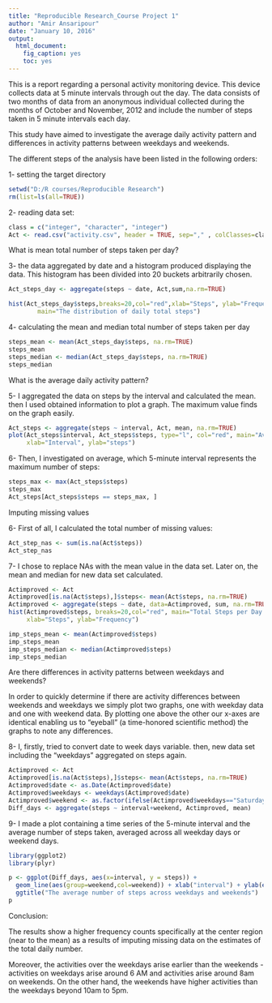 ```yaml
---
title: "Reproducible Research_Course Project 1"
author: "Amir Ansaripour"
date: "January 10, 2016"
output: 
  html_document: 
    fig_caption: yes
    toc: yes
---
```


This is a report regarding a personal activity monitoring device. This device collects data at 5 minute intervals through out the day. The data consists of two months of data from an anonymous individual collected during the months of October and November, 2012 and include the number of steps taken in 5 minute intervals each day.

This study have aimed to investigate the average daily activity pattern and differences in activity patterns between weekdays and weekends.

######################
The different steps of the analysis have been listed in the following orders: 

1- setting the target directory

```r
setwd("D:/R courses/Reproducible Research")
rm(list=ls(all=TRUE))
```

2- reading data set:

```r
class = c("integer", "character", "integer")
Act <- read.csv("activity.csv", header = TRUE, sep="," , colClasses=class, na.strings="NA")
```

What is mean total number of steps taken per day?

3- the data aggregated by date and a histogram produced displaying the data.
This histogram has been divided into 20 buckets arbitrarily chosen. 

```r
Act_steps_day <- aggregate(steps ~ date, Act,sum,na.rm=TRUE)

hist(Act_steps_day$steps,breaks=20,col="red",xlab="Steps", ylab="Frequency",
        main="The distribution of daily total steps")
```

4- calculating the mean and median total number of steps taken per day

```r
steps_mean <- mean(Act_steps_day$steps, na.rm=TRUE)
steps_mean
steps_median <- median(Act_steps_day$steps, na.rm=TRUE)
steps_median

```

What is the average daily activity pattern?

5- I aggregated the data on steps by the interval and calculated the mean. 
then I used obtained information to plot a graph. The maximum value finds on the graph easily.


```r
Act_steps <- aggregate(steps ~ interval, Act, mean, na.rm=TRUE)
plot(Act_steps$interval, Act_steps$steps, type="l", col="red", main="Average Steps/5 Mins",
     xlab="Interval", ylab="steps")
```

6- Then, I investigated on average, which 5-minute interval represents the maximum number of steps:

```r
steps_max <- max(Act_steps$steps)
steps_max
Act_steps[Act_steps$steps == steps_max, ]
```

Imputing missing values

6- First of all, I calculated the total number of missing values:

```r
Act_step_nas <- sum(is.na(Act$steps))
Act_step_nas
```


7- I chose to replace NAs with the mean value in the data set. Later on, the mean and median for new data set calculated.

```r
Actimproved <- Act
Actimproved[is.na(Act$steps),]$steps<- mean(Act$steps, na.rm=TRUE)
Actimproved <- aggregate(steps ~ date, data=Actimproved, sum, na.rm=TRUE)
hist(Actimproved$steps, breaks=20,col="red", main="Total Steps per Day \n Adjusted Data",
     xlab="Steps", ylab="Frequency")
```


```r
imp_steps_mean <- mean(Actimproved$steps)
imp_steps_mean
imp_steps_median <- median(Actimproved$steps)
imp_steps_median
```

Are there differences in activity patterns between weekdays and weekends?

In order to quickly determine if there are activity differences between weekends and weekdays we simply plot two graphs, one with weekday data and one with weekend data. By plotting one above the other our x-axes are identical enabling us to “eyeball” (a time-honored scientific method) the graphs to note any differences.

8- I, firstly, tried to convert date to week days variable. then, new data set including the "weekdays" aggregated on steps again.

```r
Actimproved <- Act
Actimproved[is.na(Act$steps),]$steps<- mean(Act$steps, na.rm=TRUE)
Actimproved$date <- as.Date(Actimproved$date)
Actimproved$weekdays <- weekdays(Actimproved$date)
Actimproved$weekend <- as.factor(ifelse(Actimproved$weekdays=="Saturday"|Actimproved$weekdays=="Sunday","weekend","weekday"))
Diff_days <- aggregate(steps ~ interval+weekend, Actimproved, mean)
```

9- I made a plot containing a time series of the 5-minute interval and the average number of steps taken, averaged across all weekday days or weekend days.
```r
library(ggplot2)
library(plyr)

p <- ggplot(Diff_days, aes(x=interval, y = steps)) +       
  geom_line(aes(group=weekend,col=weekend)) + xlab("interval") + ylab(expression("Steps")) +
  ggtitle("The average number of steps across weekdays and weekends")
p
```


Conclusion:

The results show a higher frequency counts specifically at the center region (near to the mean) as a results of imputing missing data on the estimates of the total daily number.

Moreover, the activities over the weekdays arise earlier than the weekends - activities on weekdays arise around  6 AM and activities arise around 8am on  weekends. On the other hand, the weekends have higher activities than the weekdays beyond 10am to 5pm.
















